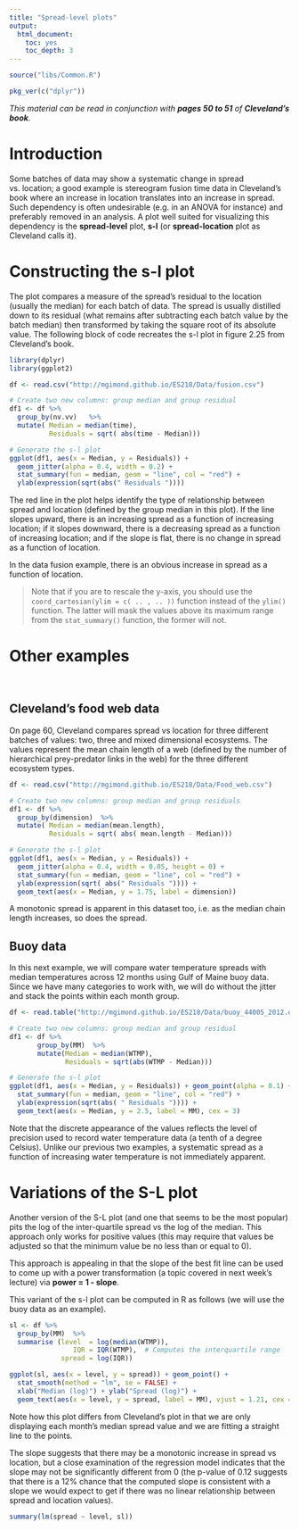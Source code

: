 ---
title: "Spread-level plots"
output:
  html_document:
    toc: yes
    toc_depth: 3
---

```{r echo=FALSE}
source("libs/Common.R")
```


```{r echo = FALSE}
pkg_ver(c("dplyr"))
```


<em>
This material can be read in conjunction with **pages 50 to 51** of **Cleveland's book**.
</em>

# Introduction

Some batches of data may show a systematic change in spread vs. location; a good example is stereogram fusion time data in Cleveland's book where an increase in location translates into an increase in spread. Such dependency is often undesirable (e.g. in an ANOVA for instance) and preferably removed in an analysis. A plot well suited for visualizing this dependency is the **spread-level** plot, **s-l** (or **spread-location** plot as Cleveland calls it).

# Constructing the s-l plot

The plot compares a measure of the spread's residual to the location (usually the median) for each batch of data. The spread is usually distilled down to its residual (what remains after subtracting each batch value by the batch median) then transformed by taking the square root of its absolute value. The following block of code recreates the s-l plot in figure 2.25 from Cleveland's book.

```{r, fig.height=3,fig.width=3}
library(dplyr)
library(ggplot2)

df <- read.csv("http://mgimond.github.io/ES218/Data/fusion.csv")

# Create two new columns: group median and group residual
df1 <- df %>%
  group_by(nv.vv)   %>%
  mutate( Median = median(time),
          Residuals = sqrt( abs(time - Median)))

# Generate the s-l plot
ggplot(df1, aes(x = Median, y = Residuals)) + 
  geom_jitter(alpha = 0.4, width = 0.2) +
  stat_summary(fun = median, geom = "line", col = "red") +
  ylab(expression(sqrt(abs(" Residuals "))))

```

The red line in the plot helps identify the type of relationship between spread and location (defined by the group median in this plot). If the line slopes upward, there is an increasing spread as a function of increasing location; if it slopes downward, there is a decreasing spread as a function of increasing location; and if the slope is flat, there is no change in spread as a function of location.

In the data fusion example, there is an obvious increase in spread as a function of location.
&nbsp;&nbsp;

> Note that if you are to rescale the y-axis, you should use the `coord_cartesian(ylim = c( .. , .. ))` function instead of the `ylim()` function. The latter will mask the values above its maximum range from the `stat_summary()` function, the former will not.

# Other examples
&nbsp;&nbsp;

## Cleveland's food web data

On page 60, Cleveland compares spread vs location for three different batches of values: two, three and mixed dimensional ecosystems. The values represent the mean chain length of a web (defined by the  number of hierarchical prey-predator links in the web) for the three different ecosystem types. 

```{r, fig.height=3,fig.width=3.5}
df <- read.csv("http://mgimond.github.io/ES218/Data/Food_web.csv")

# Create two new columns: group median and group residuals
df1 <- df %>%
  group_by(dimension)  %>%
  mutate( Median = median(mean.length),
          Residuals = sqrt( abs( mean.length - Median)))   

# Generate the s-l plot
ggplot(df1, aes(x = Median, y = Residuals)) + 
  geom_jitter(alpha = 0.4, width = 0.05, height = 0) +
  stat_summary(fun = median, geom = "line", col = "red") +
  ylab(expression(sqrt( abs(" Residuals ")))) +
  geom_text(aes(x = Median, y = 1.75, label = dimension))

```

A monotonic spread is apparent in this dataset too, i.e. as the median chain length increases, so does the spread.

## Buoy data

In this next example, we will compare water temperature spreads with median temperatures across 12 months using Gulf of Maine buoy data. Since we have many categories to work with, we will do without the jitter and stack the points within each month group.

```{r, fig.height=3,fig.width=8}
df <- read.table("http://mgimond.github.io/ES218/Data/buoy_44005_2012.dat", header=T)

# Create two new columns: group median and group residual
df1 <- df %>%
       group_by(MM)  %>%
       mutate(Median = median(WTMP),
              Residuals = sqrt(abs(WTMP - Median)))  

# Generate the s-l plot
ggplot(df1, aes(x = Median, y = Residuals)) + geom_point(alpha = 0.1) +
  stat_summary(fun = median, geom = "line", col = "red") +
  ylab(expression(sqrt(abs( " Residuals ")))) +
  geom_text(aes(x = Median, y = 2.5, label = MM), cex = 3)

```

Note that the discrete appearance of the values reflects the level of precision used to record  water temperature data (a tenth of a degree Celsius). Unlike our previous two examples, a systematic spread as a function of increasing water temperature is not immediately apparent.

# Variations of the S-L plot

Another version of the S-L plot (and one that seems to be the most popular) pits the log of the inter-quartile spread vs the log of the median. This approach only works for positive values (this may require that values be adjusted so that the minimum value be no less than or equal to 0).  

This approach is appealing in that the slope of the best fit line can be used to come up with a power transformation (a topic covered in next week's lecture) via **power = 1 - slope**.

This variant of the s-l plot can be computed in R as follows (we will use the buoy data as an example).

```{r fig.height=2.8, fig.width=2.8}
sl <- df %>%
  group_by(MM)  %>%
  summarise (level  = log(median(WTMP)),
                IQR = IQR(WTMP),  # Computes the interquartile range
             spread = log(IQR))

ggplot(sl, aes(x = level, y = spread)) + geom_point() + 
  stat_smooth(method = "lm", se = FALSE) +
  xlab("Median (log)") + ylab("Spread (log)") +
  geom_text(aes(x = level, y = spread, label = MM), vjust = 1.21, cex = 2.8)
```

Note how this plot differs from Cleveland's plot in that we are only displaying each month's median spread value and we are fitting a straight line to the points.

The slope suggests that there may be a monotonic increase in spread vs location, but a close examination of the regression model indicates that the slope may not be significantly different from 0 (the p-value of 0.12 suggests that there is a 12% chance that the computed slope is consistent with a slope we would expect to get if there was no linear relationship between spread and location values).

```{r}
summary(lm(spread ~ level, sl))
```


